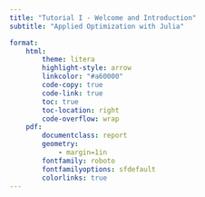 ```yaml
---
title: "Tutorial I - Welcome and Introduction"
subtitle: "Applied Optimization with Julia"

format:
    html:
        theme: litera
        highlight-style: arrow
        linkcolor: "#a60000"
        code-copy: true
        code-link: true
        toc: true
        toc-location: right
        code-overflow: wrap
    pdf: 
        documentclass: report
        geometry:
            - margin=1in
        fontfamily: roboto
        fontfamilyoptions: sfdefault
        colorlinks: true
---
```

